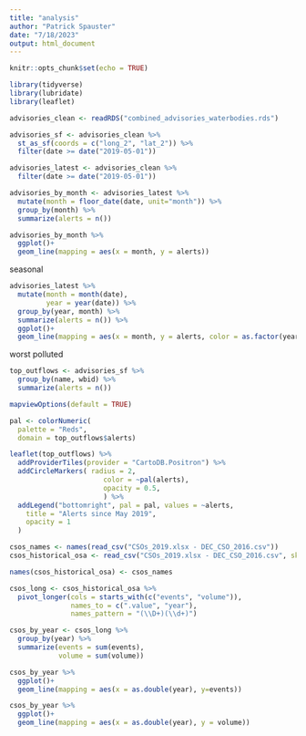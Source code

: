 ```yaml
---
title: "analysis"
author: "Patrick Spauster"
date: "7/18/2023"
output: html_document
---
```


```r
knitr::opts_chunk$set(echo = TRUE)

library(tidyverse)
library(lubridate)
library(leaflet)
```

```r

advisories_clean <- readRDS("combined_advisories_waterbodies.rds") 

advisories_sf <- advisories_clean %>% 
  st_as_sf(coords = c("long_2", "lat_2")) %>% 
  filter(date >= date("2019-05-01"))

advisories_latest <- advisories_clean %>% 
  filter(date >= date("2019-05-01"))

```

```r

advisories_by_month <- advisories_latest %>% 
  mutate(month = floor_date(date, unit="month")) %>% 
  group_by(month) %>% 
  summarize(alerts = n())

advisories_by_month %>% 
  ggplot()+
  geom_line(mapping = aes(x = month, y = alerts))

```
seasonal
```r

advisories_latest %>% 
  mutate(month = month(date),
         year = year(date)) %>% 
  group_by(year, month) %>% 
  summarize(alerts = n()) %>% 
  ggplot()+
  geom_line(mapping = aes(x = month, y = alerts, color = as.factor(year)))


```

worst polluted
```r

top_outflows <- advisories_sf %>% 
  group_by(name, wbid) %>% 
  summarize(alerts = n())

mapviewOptions(default = TRUE)

pal <- colorNumeric(
  palette = "Reds",
  domain = top_outflows$alerts)

leaflet(top_outflows) %>% 
  addProviderTiles(provider = "CartoDB.Positron") %>% 
  addCircleMarkers( radius = 2,
                       color = ~pal(alerts),
                       opacity = 0.5,
                       ) %>% 
  addLegend("bottomright", pal = pal, values = ~alerts,
    title = "Alerts since May 2019",
    opacity = 1
  )
```


```r
csos_names <- names(read_csv("CSOs_2019.xlsx - DEC_CSO_2016.csv"))
csos_historical_osa <- read_csv("CSOs_2019.xlsx - DEC_CSO_2016.csv", skip = 5)

names(csos_historical_osa) <- csos_names

csos_long <- csos_historical_osa %>%
  pivot_longer(cols = starts_with(c("events", "volume")),
               names_to = c(".value", "year"),
               names_pattern = "(\\D+)(\\d+)")
```

```r

csos_by_year <- csos_long %>% 
  group_by(year) %>% 
  summarize(events = sum(events),
            volume = sum(volume))

csos_by_year %>% 
  ggplot()+
  geom_line(mapping = aes(x = as.double(year), y=events))

csos_by_year %>% 
  ggplot()+
  geom_line(mapping = aes(x = as.double(year), y = volume))
```

